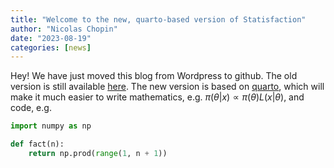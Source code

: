 ```yaml
---
title: "Welcome to the new, quarto-based version of Statisfaction"
author: "Nicolas Chopin"
date: "2023-08-19"
categories: [news]
---
```


Hey! We have just moved this blog from Wordpress to github. The old version
is still available [here](https://statisfaction.wordpress.com/). The new
version is based on [quarto](https://quarto.org/), which will make it much
easier to write mathematics, e.g. $\pi(\theta|x) \propto \pi(\theta)
L(x|\theta)$, and code, e.g. 

```python
import numpy as np

def fact(n):
    return np.prod(range(1, n + 1))
```
